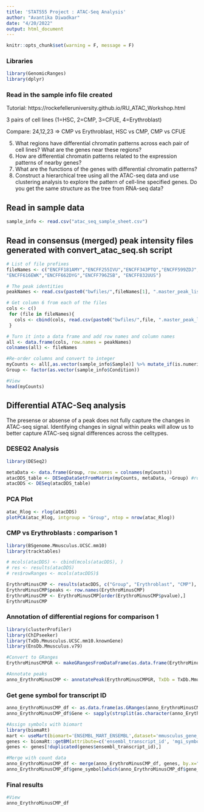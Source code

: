 ```yaml
---
title: 'STAT555 Project : ATAC-Seq Analysis'
author: "Avantika Diwadkar"
date: "4/20/2022"
output: html_document
---
```


```r
knitr::opts_chunk$set(warning = F, message = F)
```

### Libraries

```r
library(GenomicRanges)
library(dplyr)
```

### Read in the sample info file created 

Tutorial: https://rockefelleruniversity.github.io/RU_ATAC_Workshop.html 

3 pairs of cell lines (1=HSC, 2=CMP, 3=CFUE, 4=Erythroblast)

Compare: 24,12,23 => CMP vs Erythroblast, HSC vs CMP, CMP vs CFUE

5. What regions have differential chromatin patterns across each pair of cell lines? What are the genes near these regions?
6. How are differential chromatin patterns related to the expression patterns of nearby genes?
7. What are the functions of the genes with differential chromatin patterns?
8. Construct a hierarchical tree using all the ATAC-seq data and use clustering analysis to explore the pattern of cell-line specified genes. Do you get the same structure as the tree from RNA-seq data?

## Read in sample data 

```r
sample_info <- read.csv("atac_seq_sample_sheet.csv")
```


## Read in consensus (merged) peak intensity files generated with convert_atac_seq.sh script

```r
# List of file prefixes
fileNames <- c("ENCFF181AMY","ENCFF255IVU","ENCFF343PTQ","ENCFF599ZDJ",
"ENCFF616EWK","ENCFF662DYG","ENCFF796ZSB", "ENCFF832UUS")

# The peak identities
peakNames <- read.csv(paste0("bwfiles/",fileNames[1], ".master_peak_list.bigbedfile1.pkidsort.tab"),  sep="\t")[,1]

# Get column 6 from each of the files
cols <- c()
 for (file in fileNames){
   cols <- cbind(cols, read.csv(paste0("bwfiles/",file, ".master_peak_list.bigbedfile1.pkidsort.tab"),  sep="\t")[,6])
 }
```

```r
# Turn it into a data frame and add row names and column names
all <- data.frame(cols, row.names = peakNames)
colnames(all) <- fileNames

#Re-order columns and convert to integer
myCounts <- all[,as.vector(sample_info$Sample)] %>% mutate_if(is.numeric, round)
Group <- factor(as.vector(sample_info$Condition))

#View
head(myCounts)
```


## Differential ATAC-Seq analysis

The presense or absense of a peak does not fully capture the changes in ATAC-seq signal. Identifying changes in signal within peaks will allow us to better capture ATAC-seq signal differences across the celltypes.

### DESEQ2 Analysis

```r
library(DESeq2)

metaData <- data.frame(Group, row.names = colnames(myCounts))
atacDDS_table <- DESeqDataSetFromMatrix(myCounts, metaData, ~Group) #rowRanges = consensusToCount
atacDDS <- DESeq(atacDDS_table)
```


### PCA Plot

```r
atac_Rlog <- rlog(atacDDS)
plotPCA(atac_Rlog, intgroup = "Group", ntop = nrow(atac_Rlog))
```

### CMP vs Erythroblasts : comparison 1

```r
library(BSgenome.Mmusculus.UCSC.mm10)
library(tracktables)

# mcols(atacDDS) <- cbind(mcols(atacDDS), )
# res <- results(atacDDS)
# res$rowRanges <- mcols(atacDDS)$

ErythroMinusCMP <- results(atacDDS, c("Group", "Erythroblast", "CMP"), format = "DataFrame") #, format = "GRangesList"
ErythroMinusCMP$peaks <- row.names(ErythroMinusCMP) 
ErythroMinusCMP <- ErythroMinusCMP[order(ErythroMinusCMP$pvalue),]
ErythroMinusCMP
```


### Annotation of differential regions for comparison 1

```r
library(clusterProfiler)
library(ChIPseeker)
library(TxDb.Mmusculus.UCSC.mm10.knownGene)
library(EnsDb.Mmusculus.v79)

#Convert to GRanges
ErythroMinusCMPGR <- makeGRangesFromDataFrame(as.data.frame(ErythroMinusCMP) %>% separate(peaks, c("Chr", "Start", "Stop")),keep.extra.columns=TRUE)

#Annotate peaks
anno_ErythroMinusCMP <- annotatePeak(ErythroMinusCMPGR, TxDb = TxDb.Mmusculus.UCSC.mm10.knownGene)
```


### Get gene symbol for transcript ID

```r
anno_ErythroMinusCMP_df <- as.data.frame(as.GRanges(anno_ErythroMinusCMP))
anno_ErythroMinusCMP_df$Gene <- sapply(strsplit(as.character(anno_ErythroMinusCMP_df$transcriptId), '\\.'), '[[', 1)

#Assign symbols with biomart
library(biomaRt)
mart <- useMart(biomart='ENSEMBL_MART_ENSEMBL',dataset='mmusculus_gene_ensembl')
genes <- biomaRt::getBM(attribute=c('ensembl_transcript_id', 'mgi_symbol'), values=anno_ErythroMinusCMP_df$Gene, mart=mart,useCache = FALSE)
genes <- genes[!duplicated(genes$ensembl_transcript_id),]

#Merge with count data
anno_ErythroMinusCMP_df <- merge(anno_ErythroMinusCMP_df, genes, by.x="Gene", by.y="ensembl_transcript_id") %>% dplyr::rename("gene_symbol"="mgi_symbol")
anno_ErythroMinusCMP_df$gene_symbol[which(anno_ErythroMinusCMP_df$gene_symbol=='')] <- NA
```


### Final results

```r
#View
anno_ErythroMinusCMP_df
```

